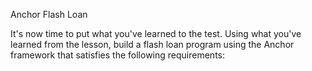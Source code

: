 
<ChallengeTitle>Anchor Flash Loan</ChallengeTitle>

It's now time to put what you've learned to the test. Using what you've learned from the lesson, build a flash loan program using the Anchor framework that satisfies the following requirements:

<RequirementList>
  <Requirement
    title="Challenge 1: Creating a Borrow instruction"
    description="Your program should allow a borrower to borrow money from the protocol and check that a `repay` instruction is present at the end of the transaction.
  />

  <Requirement
    title="Challenge 2: Creating a Repay instruction"
    description="Your program should check the `borrowed_amount` at the end of the transaction and repay the protocol back with the correct amount.
  />
</RequirementList>

